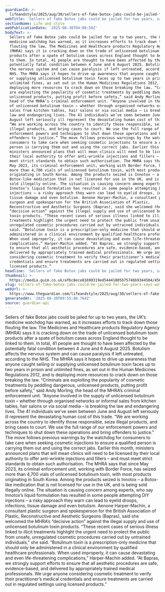 ```yaml
---
guardianId: >-
  lifeandstyle/2025/aug/30/sellers-of-fake-botox-jabs-could-be-jailed-for-two-years-medicine-watchdog-warns
webTitle: 'Sellers of fake Botox jabs could be jailed for two years, says watchdog'
sectionName: Life and style
webPublicationDate: '2025-08-30T04:00:50Z'
bodyText: >-
  Sellers of fake Botox jabs could be jailed for up to two years, the UK’s
  medicine watchdog has warned, as it increases efforts to track down those
  flouting the law. The Medicines and Healthcare products Regulatory Agency
  (MHRA) says it is cracking down on the trade of unlicensed botulinum toxin
  products after a spate of botulism cases across England thought to be linked
  to them. In total, 41 people are thought to have been affected by the
  potentially fatal condition between 4 June and 6 August 2025. Botulism affects
  the nervous system and can cause paralysis if left untreated, according to the
  NHS. The MHRA says it hopes to drive up awareness that anyone caught selling
  or supplying unlicensed botulinum toxin faces up to two years in prison and
  unlimited fines, as set out in the Human Medicines Regulations 2012, and is
  deploying more resources to crack down on those breaking the law. “Criminals
  are exploiting the popularity of cosmetic treatments by peddling dangerous,
  unlicensed products, putting profit before safety,” said Andy Morling, the
  head of the MHRA’s criminal enforcement unit. “Anyone involved in the supply
  of unlicensed botulinum toxin – whether through organised networks or informal
  sales from kitchen tables, hair salons or via social media – is breaking the
  law and endangering lives. The 41 individuals we’ve seen between June and
  August left seriously ill represent the devastating human cost of this trade.
  “We are working across the country to identify those responsible, seize
  illegal products, and bring cases to court. We use the full range of our
  enforcement powers and techniques to shut down these operations and bring
  offenders to justice.” The move follows previous warnings by the watchdog for
  consumers to take care when seeking cosmetic injections to ensure a qualified
  person is carrying them out and using the correct jabs. Earlier this month,
  ministers announced plans that will mean clinics will need to be licensed by
  their local authority to offer anti-wrinkle injections and fillers – and must
  meet strict standards to obtain such authorisation. The MHRA says that since
  May 2023, its criminal enforcement unit, working with Border Force, has seized
  more than 4,700 vials of unlicensed botulinum toxin, with most products
  originating in South Korea. Among the products seized is Innotox – a
  Botox-like medication that is not licensed for use in the UK, and is being
  sold illegally online. The situation is causing concern among experts, who say
  Innotox’s liquid formulation has resulted in some people attempting DIY
  injections – a risky approach they warn can lead to eyelid droops, infections,
  tissue damage and even botulism. Aenone Harper-Machin, a consultant plastic
  surgeon and spokesperson for the British Association of Plastic,
  Reconstructive and Aesthetic Surgeons (Bapras), said she welcomed the MHRA’s
  “decisive action” against the illegal supply and use of unlicensed botulinum
  toxin products. “These recent cases of serious illness linked to illicit
  treatments highlight the urgent need to protect the public from unsafe,
  unregulated cosmetic procedures carried out by untrained individuals,” she
  said. “Botulinum toxin is a prescription-only medicine that should only be
  administered in a clinical environment by qualified healthcare professionals.
  When used improperly, it can cause devastating and even life-threatening
  complications,” Harper-Machin added. “At Bapras, we strongly support efforts
  to ensure that all aesthetic procedures are safe, evidence-based, and
  delivered by appropriately trained medical professionals. We urge anyone
  considering cosmetic treatment to verify their practitioner’s medical
  credentials and ensure treatments are carried out in regulated settings using
  licensed products.”
headline: 'Sellers of fake Botox jabs could be jailed for two years, says watchdog'
thumbnail: >-
  https://media.guim.co.uk/afbc8ece81690319ed54441805b75746b9344504/456_0_4560_3648/500.jpg
slug: sellers-of-fake-botox-jabs-could-be-jailed-for-two-years-says-watchdog
webUrl: >-
  https://www.theguardian.com/lifeandstyle/2025/aug/30/sellers-of-fake-botox-jabs-could-be-jailed-for-two-years-medicine-watchdog-warns
generatedAt: '2025-08-30T09:55:40.764Z'
source: guardian-api
---
```

Sellers of fake Botox jabs could be jailed for up to two years, the UK’s medicine watchdog has warned, as it increases efforts to track down those flouting the law. The Medicines and Healthcare products Regulatory Agency (MHRA) says it is cracking down on the trade of unlicensed botulinum toxin products after a spate of botulism cases across England thought to be linked to them. In total, 41 people are thought to have been affected by the potentially fatal condition between 4 June and 6 August 2025. Botulism affects the nervous system and can cause paralysis if left untreated, according to the NHS. The MHRA says it hopes to drive up awareness that anyone caught selling or supplying unlicensed botulinum toxin faces up to two years in prison and unlimited fines, as set out in the Human Medicines Regulations 2012, and is deploying more resources to crack down on those breaking the law. “Criminals are exploiting the popularity of cosmetic treatments by peddling dangerous, unlicensed products, putting profit before safety,” said Andy Morling, the head of the MHRA’s criminal enforcement unit. “Anyone involved in the supply of unlicensed botulinum toxin – whether through organised networks or informal sales from kitchen tables, hair salons or via social media – is breaking the law and endangering lives. The 41 individuals we’ve seen between June and August left seriously ill represent the devastating human cost of this trade. “We are working across the country to identify those responsible, seize illegal products, and bring cases to court. We use the full range of our enforcement powers and techniques to shut down these operations and bring offenders to justice.” The move follows previous warnings by the watchdog for consumers to take care when seeking cosmetic injections to ensure a qualified person is carrying them out and using the correct jabs. Earlier this month, ministers announced plans that will mean clinics will need to be licensed by their local authority to offer anti-wrinkle injections and fillers – and must meet strict standards to obtain such authorisation. The MHRA says that since May 2023, its criminal enforcement unit, working with Border Force, has seized more than 4,700 vials of unlicensed botulinum toxin, with most products originating in South Korea. Among the products seized is Innotox – a Botox-like medication that is not licensed for use in the UK, and is being sold illegally online. The situation is causing concern among experts, who say Innotox’s liquid formulation has resulted in some people attempting DIY injections – a risky approach they warn can lead to eyelid droops, infections, tissue damage and even botulism. Aenone Harper-Machin, a consultant plastic surgeon and spokesperson for the British Association of Plastic, Reconstructive and Aesthetic Surgeons (Bapras), said she welcomed the MHRA’s “decisive action” against the illegal supply and use of unlicensed botulinum toxin products. “These recent cases of serious illness linked to illicit treatments highlight the urgent need to protect the public from unsafe, unregulated cosmetic procedures carried out by untrained individuals,” she said. “Botulinum toxin is a prescription-only medicine that should only be administered in a clinical environment by qualified healthcare professionals. When used improperly, it can cause devastating and even life-threatening complications,” Harper-Machin added. “At Bapras, we strongly support efforts to ensure that all aesthetic procedures are safe, evidence-based, and delivered by appropriately trained medical professionals. We urge anyone considering cosmetic treatment to verify their practitioner’s medical credentials and ensure treatments are carried out in regulated settings using licensed products.”
